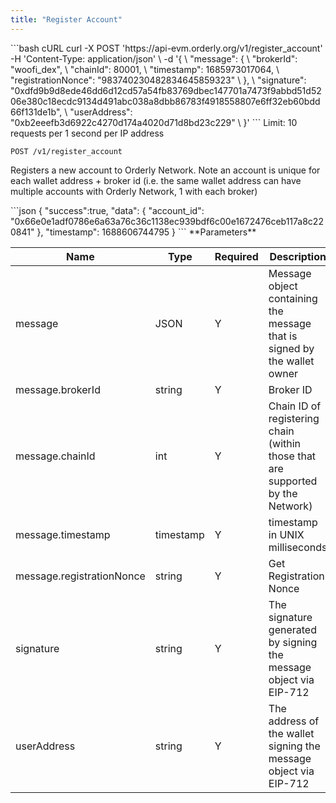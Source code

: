```yaml
---
title: "Register Account"
---
```

<RequestExample>
```bash cURL
curl -X POST 'https://api-evm.orderly.org/v1/register_account'
    -H 'Content-Type: application/json' \
    -d '{ \
            "message": { \
              "brokerId": "woofi_dex", \
              "chainId": 80001, \
              "timestamp": 1685973017064, \
              "registrationNonce": "983740230482834645859323" \
            }, \
            "signature": "0xdfd9b9d8ede46dd6d12cd57a54fb83769dbec147701a7473f9abbd51d5206e380c18ecdc9134d491abc038a8dbb86783f4918558807e6ff32eb60bdd66f131de1b", \
            "userAddress": "0xb2eeefb3d6922c4270d174a4020d71d8bd23c229" \
        }' 
```
</RequestExample>
Limit: 10 requests per 1 second per IP address

`POST /v1/register_account`

Registers a new account to Orderly Network. Note an account is unique for each wallet address + broker id (i.e. the same wallet address can have multiple accounts with Orderly Network, 1 with each broker)

<ResponseExample>
```json
{
    "success":true,
    "data": {
        "account_id": "0x66e0e1adf0786e6a63a76c36c1138ec939bdf6c00e1672476ceb117a8c220841"
    },
    "timestamp": 1688606744795
}
```
</ResponseExample>
**Parameters**

| Name                      | Type      | Required | Description                                                                    |
|---------------------------|-----------|----------|--------------------------------------------------------------------------------|
| message                   | JSON      | Y        | Message object containing the message that is signed by the wallet owner       |
| message.brokerId          | string    | Y        | Broker ID                                                                      |
| message.chainId           | int       | Y        | Chain ID of registering chain (within those that are supported by the Network) |
| message.timestamp         | timestamp | Y        | timestamp in UNIX milliseconds                                                 |
| message.registrationNonce | string    | Y        | Get Registration Nonce                                                         |
| signature                 | string    | Y        | The signature generated by signing the message object via EIP-712              |
| userAddress               | string    | Y        | The address of the wallet signing the message object via EIP-712               |